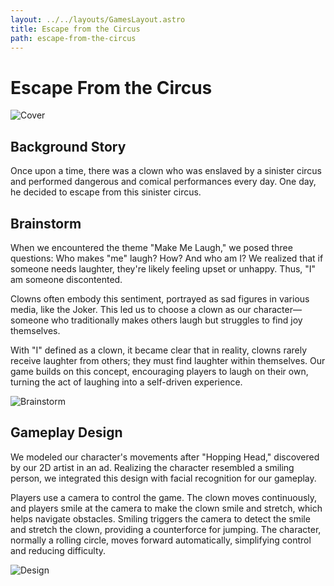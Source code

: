 ```yaml
---
layout: ../../layouts/GamesLayout.astro
title: Escape from the Circus
path: escape-from-the-circus
---
```


# Escape From the Circus

![Cover](../../assets/escape-from-the-circus.png)

## Background Story

Once upon a time, there was a clown who was enslaved by a sinister circus and performed dangerous and comical performances every day. One day, he decided to escape from this sinister circus.

## Brainstorm

When we encountered the theme "Make Me Laugh," we posed three questions: Who makes "me" laugh? How? And who am I? We realized that if someone needs laughter, they're likely feeling upset or unhappy. Thus, "I" am someone discontented.

Clowns often embody this sentiment, portrayed as sad figures in various media, like the Joker. This led us to choose a clown as our character—someone who traditionally makes others laugh but struggles to find joy themselves.

With "I" defined as a clown, it became clear that in reality, clowns rarely receive laughter from others; they must find laughter within themselves. Our game builds on this concept, encouraging players to laugh on their own, turning the act of laughing into a self-driven experience.

![Brainstorm](../../assets/escape-brainstorm.png)

## Gameplay Design

We modeled our character's movements after "Hopping Head," discovered by our 2D artist in an ad. Realizing the character resembled a smiling person, we integrated this design with facial recognition for our gameplay.

Players use a camera to control the game. The clown moves continuously, and players smile at the camera to make the clown smile and stretch, which helps navigate obstacles. Smiling triggers the camera to detect the smile and stretch the clown, providing a counterforce for jumping. The character, normally a rolling circle, moves forward automatically, simplifying control and reducing difficulty.

![Design](../../assets/escape-design.png)